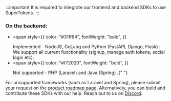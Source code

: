 :::important
It is required to integrate our frontend and backend SDKs to use SuperTokens.
:::

### On the backend:

- <span
    style={{
      color: "#31ff64",
      fontWeight: "bold",
    }}
  >
    Implemented - NodeJS, GoLang and Python (FastAPI, Django, Flask)
  </span>
  : We support all current functionality (signup, manage auth tokens, social
  login etc).
- <span
    style={{
      color: "#f72020",
      fontWeight: "bold",
    }}
  >
    Not supported - PHP (Laravel) and Java (Spring)
  </span>
  .{" "}

For unsupported frameworks (such as Laravel and Spring), please submit your request on the [product roadmap page](https://supertokens.com/product-roadmap). Alternatively, you can build and contribute these SDKs with our help. Reach out to us on [Discord](https://supertokens.com/discord).

